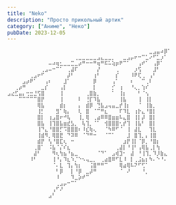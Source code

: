 ```yaml
---
title: "Neko"
description: "Просто прикольный артик"
category: ["Аниме", "Неко"]
pubDate: 2023-12-05
---
```


```
⠀⠀⠀⠀⠀⠀⠀⠀⠀⠀⠀⠀⠀⠀⠀⠀⠀⠀⠀⠀⠀⠀⠀⠀⠀⠀⠀⠀⠀⠀⠀⠀⠀⠀⠀⠀⠀⠀⣀⣠⣤⠴⡿⠁
⠀⠀⠀⠀⠀⠀⠀⠀⠀⠀⠀⠀⠀⠀⠀⠀⠀⠀⢀⣀⣀⣀⣀⣀⣠⣄⣀⣀⡀⠀⠀⣀⣠⡤⠖⠒⠉⣁⠔⠋⣁⡰⠁⠀
⠀⠀⠀⠀⠀⠀⠀⠀⠀⠀⠀⠤⠴⢶⣂⣀⣀⣉⣀⡴⠛⠒⠒⠛⢶⠛⠯⠥⢵⡶⠟⠉⠁⠀⠀⢠⠞⠁⠀⢠⡿⠁⠀⠀
⠀⠀⠀⠀⠀⠀⠀⠀⠀⢀⣠⠤⠒⠉⠁⠀⢀⣼⠏⠀⠀⠀⠀⠀⡜⠀⠀⠀⠀⢀⠀⠀⠀⠀⡰⢫⠀⠀⠀⣸⠃⠀⠀⠀
⠀⠀⠀⠀⠀⠀⢀⣠⠖⠋⠀⠀⠀⠀⠀⠀⡼⠃⠀⠀⠀⠀⠀⢰⠃⠀⠀⠀⠀⡎⠀⠀⠀⠸⠟⢏⢀⠀⢠⠃⠀⠀⠀⠀
⠀⠀⠀⠀⣠⡴⠟⠁⠀⠀⢠⠆⠀⠀⠀⣸⠁⠀⠀⠀⠀⠀⠀⡿⠀⠀⠀⠀⢠⠁⠀⠀⠀⠆⠀⠀⠉⢀⠇⠀⠀⠀⠀⠀
⠀⠀⢀⡴⠛⠀⠀⠀⠀⣀⡎⠀⠀⠀⢠⡇⠀⠀⠀⠀⠀⠀⠀⡇⠀⠀⠀⠀⡊⠀⢰⠀⠀⠘⢄⡀⢱⠎⠀⠀⠀⠀⠀⠀
⣠⣔⣋⣤⡄⢒⣒⣘⢫⣿⠀⠀⠀⠀⢸⠀⠀⠀⠀⠀⠀⢀⣿⣷⡀⠀⠀⠀⠁⠀⢸⡆⠀⠀⠀⠃⠈⢢⠀⠀⠀⠀⠀⠀
⠀⠀⠀⠉⠉⠉⠉⠉⣿⡟⠀⠀⠀⠀⢸⠀⠀⠀⠀⠇⠀⢘⡏⠹⣧⠀⠀⠀⠀⠀⢸⣧⠀⠀⠀⢸⠀⢸⡇⠀⠀⠀⠀⠀
⠀⠀⠀⠀⠀⠀⠀⠀⢿⣧⠀⠀⠀⠀⣾⡆⠀⠀⠀⡄⠀⣾⡿⠀⢙⣧⣠⢤⣤⣀⡞⢸⡆⠀⠀⠈⠀⢸⣷⡀⠀⠀⠀⠀
⠀⠀⠀⠀⠀⠀⠀⠀⢸⡃⠀⠀⠀⣻⠁⢷⡄⠀⠀⢇⠀⣿⠀⠈⠉⠛⣆⠀⠀⠀⠏⠹⣇⠀⢰⡗⣄⠘⣿⡇⠀⠀⠀⠀
⠀⠀⠀⠀⠀⠀⠀⠀⣿⡇⠀⢰⣠⣿⠖⠚⢧⠀⠀⢸⡀⢿⠀⢀⣴⠿⠿⣿⣶⣶⠧⣄⣿⠀⢸⡇⡼⠀⣿⡇⠀⠀⠀⠀
⠀⠀⠀⠀⠀⠀⠀⠀⣿⣧⠀⢸⢹⣿⣧⣶⣞⣣⡀⠀⢧⢹⡀⠈⠁⠀⢺⣿⣿⣿⢂⡞⢹⠀⢸⣧⠃⠀⣿⡇⠀⠀⠀⠀
⠀⠀⠀⠀⠀⠀⠀⠀⢸⠙⣄⠘⣿⣿⡋⠩⣿⣿⣿⠆⠸⣎⢷⢄⠀⠀⠈⠳⠿⠋⠈⠀⢸⠀⣼⣇⠀⠀⢹⣇⠀⠀⠀⠀
⠀⠀⠀⠀⠀⠀⠀⠀⢸⣾⠻⡀⢿⣿⣟⠀⠙⠽⠿⠀⠈⠙⠛⠒⠀⠀⠈⠉⠁⠀⠀⠀⣸⠀⣿⢹⡀⡄⢸⣿⠀⠀⠀⠀
⠀⠀⠀⠀⠀⠀⠀⠀⣾⡟⠀⢣⠘⣿⣏⢆⠀⠒⠀⠀⠀⠀⠀⠀⠀⠀⠀⠀⠀⠀⠀⣰⡟⢸⡇⠈⡿⡀⠘⣿⡆⠀⠀⠀
⠀⠀⠀⠀⠀⠀⠀⢀⣿⠁⠀⠨⣧⠈⡌⠎⣆⠀⠀⠀⠀⠀⠀⠀⠀⠀⠀⠀⠀⢀⣼⡇⠘⢸⠃⢠⢿⣧⢀⡇⢳⠀⠀⠀
⠀⠀⠀⠀⠀⠀⠀⣼⠃⠀⠀⠀⠻⢆⢳⣦⠘⣦⣀⠀⠀⠀⠀⠀⠈⠙⠁⠀⣠⢾⣹⠂⠀⣼⠀⠘⢸⢹⡀⠹⡸⣷⣄⠀
⠀⠀⠀⠀⠀⠀⠸⠃⠀⠀⠀⠀⢸⠘⡄⠹⣆⠱⡈⠑⠢⢤⣀⡀⠀⢀⣴⣿⠿⠋⣇⠸⠀⡇⢀⣨⣦⡆⠳⠄⠑⠘⠄⠀
⠀⠀⠀⠀⠀⠀⠀⠀⠀⠀⠀⠀⠈⠄⣇⠀⢹⡄⢳⡆⠀⠀⢨⣿⠛⠛⠉⠀⠀⠀⢿⣴⢿⠧⠝⠋⢋⠁⠀⠀⠀⠀⠀⠀
⠀⠀⠀⠀⠀⠀⠀⠀⠀⠀⠀⠀⠀⠃⡿⠀⠀⡇⠘⡿⠀⣀⡼⠛⠀⠀⠀⠀⠀⠀⠈⠀⠜⠀⠀⠀⠘⡀⠀⠀⠀⠀⠀⠀
⠀⠀⠀⠀⠀⠀⠀⠀⠀⠀⠀⠀⠀⠸⠀⠀⠀⠹⣀⡵⠞⠉⠀⠀⠀⠀⠀⠀⠀⠀⠀⠀⠀⠀⠀⠀⠀⠀⠀⠀⠀⠀⠀⠀
⠀⠀⠀⠀⠀⠀⠀⠀⠀⠀⠀⠀⠀⢀⣠⡤⠒⠉⠁⠀⠀⠀⠀⠀⠀⠀⠀⠀⠀⠀⠀⠀⠀⠀⠀⠀⠀⠀⠀⠀⠀⠀⠀⠀
⠀⠀⠀⠀⠀⠀⠀⠀⠀⠀⠀⠀⢠⠋⠜⠀⠀⠀⠀⠀⠀⠀⠀⠀⠀⠀⠀⠀⠀⠀⠀⠀⠀⠀⠀⠀⠀⠀⠀⠀⠀⠀⠀⠀
⠀⠀⠀⠀⠀⠀⠀⠀⠀⠀⠀⣠⠃⠀⠀⠀⠀⠀⠀⠀⠀⠀⠀⠀⠀⠀⠀⠀⠀⠀⠀⠀⠀⠀⠀⠀⠀⠀⠀⠀⠀⠀⠀⠀
```